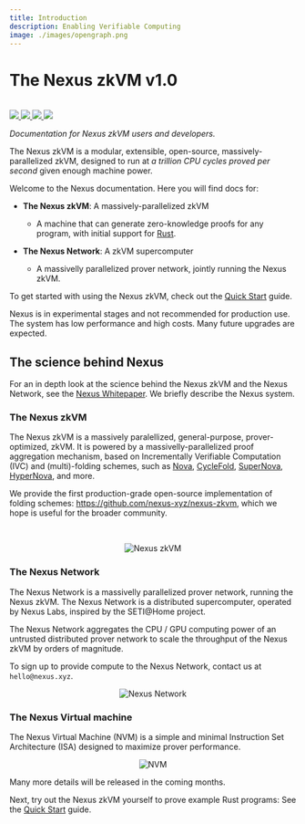 ```yaml
---
title: Introduction
description: Enabling Verifiable Computing
image: ./images/opengraph.png
---
```




# The Nexus zkVM v1.0

<br />

<div style={{display: "flex"}}>
    <a href="https://t.me/nexus_zkvm" style={{marginRight: 3}}>
        <img src="https://img.shields.io/endpoint?color=neon&logo=telegram&label=chat&url=https%3A%2F%2Fmogyo.ro%2Fquart-apis%2Ftgmembercount%3Fchat_id%3Dnexus_zkvm"/>
    </a>
    <a href="https://github.com/nexus-xyz/nexus-zkvm" style={{marginRight: 3}}>
        <img src="https://img.shields.io/badge/GitHub-black?logo=github&logoColor=white"/>
    </a>
    <a href="https://twitter.com/NexusLabsHQ" style={{marginRight: 3}}>
        <img src="https://img.shields.io/badge/Twitter-black?logo=x&logoColor=white"/>
    </a>
    <a href="https://nexus.xyz" style={{marginRight: 3}}>
        <img src="https://img.shields.io/static/v1?label=Stage&message=Alpha&color=2BB4AB"/>
    </a>
</div>

*Documentation for Nexus zkVM users and developers.*

The Nexus zkVM is a modular, extensible, open-source, massively-parallelized zkVM, designed to run at *a trillion CPU cycles proved per second* given enough machine power.

[tg-badge]: https://img.shields.io/endpoint?color=neon&logo=telegram&label=chat&url=https%3A%2F%2Fmogyo.ro%2Fquart-apis%2Ftgmembercount%3Fchat_id%3Dnexus_zkvm
[tg-url]: https://t.me/nexus_zkvm
[nx-badge]: https://img.shields.io/badge/GitHub-black?logo=github&logoColor=white
[nx-url]: https://nexus.xyz
[tw-badge]: https://img.shields.io/badge/Twitter-black?logo=x&logoColor=white
[tw-url]: https://twitter.com/NexusLabsHQ
[stage-badge]: https://img.shields.io/static/v1?label=Stage&message=Alpha&color=2BB4AB
[stage-url]: https://nexus.xyz

Welcome to the Nexus documentation.  Here you will find docs for:

- **The Nexus zkVM**: A massively-parallelized zkVM
    - A machine that can generate zero-knowledge proofs for any program, with initial support for [Rust](https://www.rust-lang.org/).

- **The Nexus Network**: A zkVM supercomputer
    - A massivelly parallelized prover network, jointly running the Nexus zkVM.

To get started with using the Nexus zkVM, check out the [Quick Start](/quick-start.mdx) guide.

<Callout type="info" emoji="ℹ️">
  Nexus is in experimental stages and not recommended for production use. The system has low performance and high costs. Many future upgrades are expected.
</Callout>

## The science behind Nexus

For an in depth look at the science behind the Nexus zkVM and the Nexus Network, see the [Nexus Whitepaper](https://nexus.xyz/whitepaper). We briefly describe the Nexus system.

### The Nexus zkVM

The Nexus zkVM is a massively paralellized, general-purpose, prover-optimized, zkVM. It is powered by a massivelly-parallelized proof aggregation mechanism, based on Incrementally Verifiable Computation (IVC) and (multi)-folding schemes, such as [Nova](https://eprint.iacr.org/2021/370), [CycleFold](https://eprint.iacr.org/2023/1192.pdf), [SuperNova](https://eprint.iacr.org/2022/1758.pdf), [HyperNova](https://eprint.iacr.org/2023/573.pdf), and more.

We provide the first production-grade open-source implementation of folding schemes: https://github.com/nexus-xyz/nexus-zkvm, which we hope is useful for the broader community.

<br />

<p align="center">
    <Image alt="Nexus zkVM" src="/images/execution-sequence.svg" width={700} height={700}/>
</p>

### The Nexus Network

The Nexus Network is a massivelly parallelized prover network, running the Nexus zkVM. The Nexus Network is a distributed supercomputer, operated by Nexus Labs, inspired by the SETI@Home project. 

The Nexus Network aggregates the CPU / GPU computing power of an untrusted distributed prover network to scale the throughput of the Nexus zkVM by orders of magnitude.

To sign up to provide compute to the Nexus Network, contact us at `hello@nexus.xyz`.

<div align="center">
    <img alt="Nexus Network" src="/images/nexus-network.svg"></img>
</div>

### The Nexus Virtual machine

The Nexus Virtual Machine (NVM) is a simple and minimal Instruction Set Architecture (ISA) designed to maximize prover performance.

<p align="center">
    <img alt="NVM" src="/images/nvm.svg"></img>
</p>

Many more details will be released in the coming months.

Next, try out the Nexus zkVM yourself to prove example Rust programs: See the [Quick Start](/quick-start.mdx) guide.

